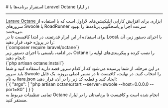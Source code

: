 

<Layout>
<Head>
<title>مستندات استقرار برنامه‌های Laravel Octane - لیارا</title>
<meta property="og:title" content="مستندات خدمات رایانش ابری لیارا" />
<meta property="og:description" content="مستندات مربوط به استقرار Laravel Octant در پلتفرم Laravel در لیارا"  />
<meta property="og:image" content="https://files.liara.ir/liara/logos/liara-poster.jpg" />
</Head>
# استقرار برنامه‌ها با Laravel Octane در لیارا
<hr className="mb-2" />
<a className="text-[#2196f3] " href="https://github.com/laravel/octane">Larave Octane</a>  ابزاری برای افزایش کارایی اپلیکیشن‌های لاراول است که با استفاده از سرورهای Swoole یا RoadRunner سرعت اجرا و پاسخگویی برنامه‌ها را بهبود می‌بخشد.


<div className='h-2' />
برای استفاده از این ابزار قدرتمند، در ابتدا کافیست تا در Local، با اجرای دستور زیر، آن را در پروژه خود، قرار دهید:
<div className="h-2" />
<div dir='ltr'>
    <Highlight className="bash">
        {`composer require laravel/octane`}
    </Highlight>
</div>
<div className="h-2" />
در ادامه، بایستی با اجرای دستور زیر، Octane را نصب کرده و پیکربندی‌های اولیه را انجام دهید:
<div className="h-2" />
<div dir='ltr'>
    <Highlight className="bash">
        {`php artisan octane:install`}
    </Highlight>
</div>
<div className="h-2" />
در این مرحله، از شما پرسیده می‌شود که از کدام سرور قصد دارید استفاده کنید و شما باید سرور <Important>Swoole</Important> را انتخاب کنید.
در نهایت، کافیست تا در مسیر اصلی پروژه، یک فایل به نام <Important>liara.json</Important> ایجاد کنید و قطعه کد زیر را در آن، قرار دهید:
<div className="h-2" />
<div dir='ltr'>
    <Highlight className="json">
        {`{
  "args": [ "php artisan octane:start --server=swoole --host=0.0.0.0 --port=80" ]
}`}
    </Highlight>
</div>
<div className="h-2" />
تمامی تنظیمات مربوط به Octane انجام شده است و کافیست تا برنامه‌تان را در لیارا، مستقر کنید.
</Layout>